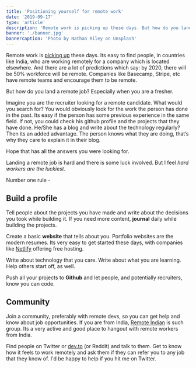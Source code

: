 ```yaml
---
title: 'Positioning yourself for remote work'
date: '2019-09-17'
type: 'article'
description: 'Remote work is picking up these days. But how do you land a remote job?'
banner: './banner.jpg'
bannercaption: 'Photo by Nathan Riley on Unsplash'
---
```


Remote work is [picking up](https://buffer.com/state-of-remote-work-2019) these days. Its easy to find people, in countries like India, who are working remotely for a company which is located elsewhere. And there are a lot of predictions which say: by 2020, there will be 50% workforce will be remote. Companies like Basecamp, Stripe, etc have remote teams and encourage them to be remote.

But how do you land a remote job? Especially when you are a fresher.

Imagine you are the recruiter looking for a remote candidate. What would you search for? You would obviously look for the work the person has done in the past. Its easy if the person has some previous experience in the same field. If not, you could check his github profile and the projects that they have done. He/She has a blog and write about the technology regularly? Then its an added advantage. The person knows what they are doing, that’s why they care to explain it in their blog.

Hope that has all the answers you were looking for.

Landing a remote job is hard and there is some luck involved. But I feel _hard workers are the luckiest_.

Number one rule -

## Build a profile

Tell people about the projects you have made and write about the decisions you took while building it. If you need more content, **journal** daily while building the projects.

Create a basic **website** that tells about you. Portfolio websites are the modern resumes. Its very easy to get started these days, with companies like [Netlify](http://netlify.com) offering free hosting.

Write about technology that you care. Write about what you are learning. Help others start off, as well.

Push all your projects to **Github** and let people, and potentially recruiters, know you can code.

## Community

Join a community, preferably with remote devs, so you can get help and know about job opportunities. If you are from India, [Remote Indian](https://remoteindian.com/) is such group. Its a very active and good place to hangout with remote workers from India.

Find people on Twitter or [dev.to](http://dev.to) (or Reddit) and talk to them. Get to know how it feels to work remotely and ask them if they can refer you to any job that they know of. I'd be happy to help if you hit me on Twitter.
